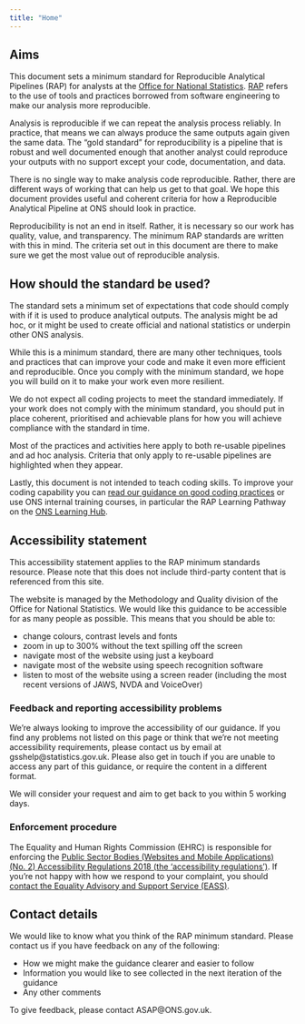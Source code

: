 ```yaml
---
title: "Home"
---
```


## Aims

This document sets a minimum standard for Reproducible Analytical Pipelines (RAP) for analysts at the [Office for National Statistics](https://www.ons.gov.uk/). [RAP](https://analysisfunction.civilservice.gov.uk/support/reproducible-analytical-pipelines/) refers to the use of tools and practices borrowed from software engineering to make our analysis more reproducible.  

Analysis is reproducible if we can repeat the analysis process reliably. In practice, that means we can always produce the same outputs again given the same data. The “gold standard” for reproducibility is a pipeline that is robust and well documented enough that another analyst could reproduce your outputs with no support except your code, documentation, and data. 

There is no single way to make analysis code reproducible. Rather, there are different ways of working that can help us get to that goal. We hope this document provides useful and coherent criteria for how a Reproducible Analytical Pipeline at ONS should look in practice.  

Reproducibility is not an end in itself. Rather, it is necessary so our work has quality, value, and transparency. The minimum RAP standards are written with this in mind. The criteria set out in this document are there to make sure we get the most value out of reproducible analysis.  

## How should the standard be used? 

The standard sets a minimum set of expectations that code should comply with if it is used to produce analytical outputs. The analysis might be ad hoc, or it might be used to create official and national statistics or underpin other ONS analysis.

While this is a minimum standard, there are many other techniques, tools and practices that can improve your code and make it even more efficient and reproducible. Once you comply with the minimum standard, we hope you will build on it to make your work even more resilient.  

We do not expect all coding projects to meet the standard immediately. If your work does not comply with the minimum standard, you should put in place coherent, prioritised and achievable plans for how you will achieve compliance with the standard in time. 

Most of the practices and activities here apply to both re-usable pipelines and ad hoc analysis. Criteria that only apply to re-usable pipelines are highlighted when they appear. 

Lastly, this document is not intended to teach coding skills. To improve your coding capability you can [read our guidance on good coding practices](https://best-practice-and-impact.github.io/qa-of-code-guidance/intro.html) or use ONS internal training courses, in particular the RAP Learning Pathway on the [ONS Learning Hub](https://learninghub.ons.gov.uk/login/index.php). 

## Accessibility statement

This accessibility statement applies to the RAP minimum standards resource. Please note that this does not include third-party content that is referenced from this site.

The website is managed by the Methodology and Quality division of the Office for National Statistics. We would like this guidance to be accessible for as many people as possible. This means that you should be able to:

* change colours, contrast levels and fonts
* zoom in up to 300% without the text spilling off the screen
* navigate most of the website using just a keyboard
* navigate most of the website using speech recognition software
* listen to most of the website using a screen reader (including the most recent versions of JAWS, NVDA and VoiceOver)

### Feedback and reporting accessibility problems

We’re always looking to improve the accessibility of our guidance. If you find any problems not listed on this page or think that we’re not meeting accessibility requirements, please contact us by email at gsshelp@statistics.gov.uk. Please also get in touch if you are unable to access any part of this guidance, or require the content in a different format.

We will consider your request and aim to get back to you within 5 working days.

### Enforcement procedure

The Equality and Human Rights Commission (EHRC) is responsible for enforcing the [Public Sector Bodies (Websites and Mobile Applications) (No. 2) Accessibility Regulations 2018 (the ‘accessibility regulations’)](https://www.legislation.gov.uk/uksi/2018/952/made). If you’re not happy with how we respond to your complaint, you should [contact the Equality Advisory and Support Service (EASS)](https://www.equalityadvisoryservice.com/).

## Contact details

We would like to know what you think of the RAP minimum standard. Please contact us if you have feedback on any of the following:

* How we might make the guidance clearer and easier to follow
* Information you would like to see collected in the next iteration of the guidance
* Any other comments

To give feedback, please contact ASAP@ONS.gov.uk.
